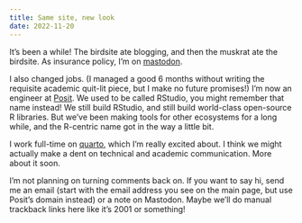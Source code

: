 ```yaml
---
title: Same site, new look
date: 2022-11-20
---
```


It's been a while! The birdsite ate blogging, and then the muskrat ate the birdsite. As insurance policy, I'm on [mastodon](https://mastodon.social/@scheidegger).

I also changed jobs. (I managed a good 6 months without writing the requisite academic quit-lit piece, but I make no future promises!) I'm now an engineer at [Posit](https://posit.co). We used to be called RStudio, you might remember that name instead! We still build RStudio, and still build world-class open-source R libraries. But we've been making tools for other ecosystems for a long while, and the R-centric name got in the way a little bit.

I work full-time on [quarto](https://quarto.org), which I'm really excited about. I think we might actually make a dent on technical and academic communication. More about it soon.

I'm not planning on turning comments back on. If you want to say hi, send me an email (start with the email address you see on the main page, but use Posit's domain instead) or a note on Mastodon. Maybe we'll do manual trackback links here like it's 2001 or something!